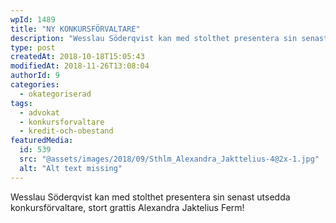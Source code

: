 ```yaml
---
wpId: 1489
title: "NY KONKURSFÖRVALTARE"
description: "Wesslau Söderqvist kan med stolthet presentera sin senast utsedda konkursförvaltare, stort grattis Alexandra Jaktelius Ferm!"
type: post
createdAt: 2018-10-18T15:05:43
modifiedAt: 2018-11-26T13:08:04
authorId: 9
categories:
  - okategoriserad
tags:
  - advokat
  - konkursforvaltare
  - kredit-och-obestand
featuredMedia:
  id: 539
  src: "@assets/images/2018/09/Sthlm_Alexandra_Jakttelius-4@2x-1.jpg"
  alt: "Alt text missing"
---
```


Wesslau Söderqvist kan med stolthet presentera sin senast utsedda konkursförvaltare, stort grattis Alexandra Jaktelius Ferm!